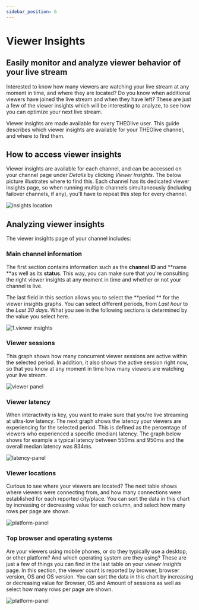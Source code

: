 ```yaml
---
sidebar_position: 6
---
```


# Viewer Insights

## Easily monitor and analyze viewer behavior of your live stream

Interested to know how many viewers are watching your live stream at any moment in time, and where they are located? Do you know when additional viewers have joined the live stream and when they have left? These are just a few of the viewer insights which will be interesting to analyze, to see how you can optimize your next live stream.

Viewer insights are made available for every THEOlive user. This guide describes which viewer insights are available for your THEOlive channel, and where to find them.

## How to access viewer insights

Viewer insights are available for each channel, and can be accessed on your channel page under _Details_ by clicking _Viewer Insights_. The below picture illustrates where to find this. Each channel has its dedicated viewer insights page, so when running multiple channels simultaneously (including failover channels, if any), you'll have to repeat this step for every channel.

![](../assets/img/e409065-where-insights3.PNG 'insights location')

## Analyzing viewer insights

The viewer insights page of your channel includes:

### Main channel information

The first section contains information such as the **channel ID** and **name **as well as its **status**. This way, you can make sure that you're consulting the right viewer insights at any moment in time and whether or not your channel is live.

The last field in this section allows you to select the **period ** for the viewer insights graphs. You can select different periods, from _Last hour_ to the _Last 30 days_. What you see in the following sections is determined by the value you select here.

![](../assets/img/5513864-1.viewer_insights.PNG '1.viewer insights')

### Viewer sessions

This graph shows how many concurrent viewer sessions are active within the selected period. In addition, it also shows the active session right now, so that you know at any moment in time how many viewers are watching your live stream.

![](../assets/img/7918a6d-viewer-panel.png 'viewer panel')

### Viewer latency

When interactivity is key, you want to make sure that you're live streaming at ultra-low latency. The next graph shows the latency your viewers are experiencing for the selected period. This is defined as the percentage of viewers who experienced a specific (median) latency. The graph below shows for example a typical latency between 550ms and 950ms and the overall median latency was 834ms.

![](../assets/img/e631989-latency-panel2.png 'latency-panel')

### Viewer locations

Curious to see where your viewers are located? The next table shows where viewers were connecting from, and how many connections were established for each reported city/place. You can sort the data in this chart by increasing or decreasing value for each column, and select how many rows per page are shown.

![](../assets/img/71ca1fd-platform-panel1.png 'platform-panel')

### Top browser and operating systems

Are your viewers using mobile phones, or do they typically use a desktop, or other platform? And which operating system are they using? These are just a few of things you can find in the last table on your _viewer insights_ page. In this section, the viewer count is reported by browser, browser version, OS and OS version. You can sort the data in this chart by increasing or decreasing value for Browser, OS and Amount of sessions as well as select how many rows per page are shown.

![](../assets/img/230b3c5-platform-panel2.png 'platform-panel')
